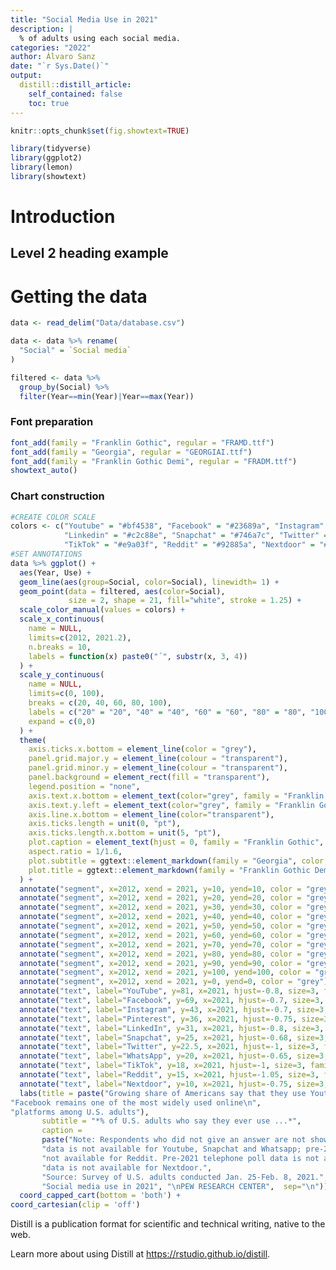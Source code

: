 ```yaml
---
title: "Social Media Use in 2021"
description: |
  % of adults using each social media.
categories: "2022" 
author: Álvaro Sanz 
date: "`r Sys.Date()`"
output:
  distill::distill_article:
    self_contained: false
    toc: true
---
```

```r

knitr::opts_chunk$set(fig.showtext=TRUE)
```


```r
library(tidyverse)
library(ggplot2)
library(lemon)
library(showtext)

```


# Introduction

## Level 2 heading example

# Getting the data

```r

data <- read_delim("Data/database.csv")

data <- data %>% rename(
  "Social" = `Social media`
)

filtered <- data %>% 
  group_by(Social) %>% 
  filter(Year==min(Year)|Year==max(Year))

```

### Font preparation
```r
font_add(family = "Franklin Gothic", regular = "FRAMD.ttf")
font_add(family = "Georgia", regular = "GEORGIAI.ttf")
font_add(family = "Franklin Gothic Demi", regular = "FRADM.ttf")
showtext_auto()
```



### Chart construction

```r
#CREATE COLOR SCALE
colors <- c("Youtube" = "#bf4538", "Facebook" = "#23689a", "Instagram" = "#6c9acf", "Pinterest" = "#747a46",
            "Linkedin" = "#c2c88e", "Snapchat" = "#746a7c", "Twitter" = "#d1aa42", "Whatsapp" = "#253a5c",
            "TikTok" = "#e9a03f", "Reddit" = "#92885a", "Nextdoor" = "#e28377" )
#SET ANNOTATIONS
data %>% ggplot() +
  aes(Year, Use) +
  geom_line(aes(group=Social, color=Social), linewidth= 1) +
  geom_point(data = filtered, aes(color=Social),
             size = 2, shape = 21, fill="white", stroke = 1.25) +
  scale_color_manual(values = colors) +
  scale_x_continuous(
    name = NULL,
    limits=c(2012, 2021.2),
    n.breaks = 10,
    labels = function(x) paste0("´", substr(x, 3, 4))
  ) +
  scale_y_continuous(
    name = NULL,
    limits=c(0, 100),
    breaks = c(20, 40, 60, 80, 100),
    labels = c("20" = "20", "40" = "40", "60" = "60", "80" = "80", "100" = "100%"),
    expand = c(0,0)
  ) +
  theme(
    axis.ticks.x.bottom = element_line(color = "grey"),
    panel.grid.major.y = element_line(colour = "transparent"),
    panel.grid.minor.y = element_line(colour = "transparent"),
    panel.background = element_rect(fill = "transparent"),
    legend.position = "none",
    axis.text.x.bottom = element_text(color="grey", family = "Franklin Gothic"),
    axis.text.y.left = element_text(color="grey", family = "Franklin Gothic"),
    axis.line.x.bottom = element_line(color="transparent"),
    axis.ticks.length = unit(0, "pt"),
    axis.ticks.length.x.bottom = unit(5, "pt"),
    plot.caption = element_text(hjust = 0, family = "Franklin Gothic", color = "grey"),
    aspect.ratio = 1/1.6,
    plot.subtitle = ggtext::element_markdown(family = "Georgia", color = "grey"),
    plot.title = ggtext::element_markdown(family = "Franklin Gothic Demi", )
  ) +
  annotate("segment", x=2012, xend = 2021, y=10, yend=10, color = "grey", linetype="dotted") +
  annotate("segment", x=2012, xend = 2021, y=20, yend=20, color = "grey", linetype="dotted") +
  annotate("segment", x=2012, xend = 2021, y=30, yend=30, color = "grey", linetype="dotted") +
  annotate("segment", x=2012, xend = 2021, y=40, yend=40, color = "grey", linetype="dotted") +
  annotate("segment", x=2012, xend = 2021, y=50, yend=50, color = "grey", linetype="dotted") +
  annotate("segment", x=2012, xend = 2021, y=60, yend=60, color = "grey", linetype="dotted") +
  annotate("segment", x=2012, xend = 2021, y=70, yend=70, color = "grey", linetype="dotted") +
  annotate("segment", x=2012, xend = 2021, y=80, yend=80, color = "grey", linetype="dotted") +
  annotate("segment", x=2012, xend = 2021, y=90, yend=90, color = "grey", linetype="dotted") +
  annotate("segment", x=2012, xend = 2021, y=100, yend=100, color = "grey", linetype="dotted") +
  annotate("segment", x=2012, xend = 2021, y=0, yend=0, color = "grey") +
  annotate("text", label="YouTube", y=81, x=2021, hjust=-0.8, size=3, family = "Franklin Gothic", color = "#bf4538") +
  annotate("text", label="Facebook", y=69, x=2021, hjust=-0.7, size=3, family = "Franklin Gothic", color = "#23689a") +
  annotate("text", label="Instagram", y=43, x=2021, hjust=-0.7, size=3, family = "Franklin Gothic", color = "#6c9acf") +
  annotate("text", label="Pinterest", y=36, x=2021, hjust=-0.75, size=3, family = "Franklin Gothic", color = "#747a46") +
  annotate("text", label="LinkedIn", y=31, x=2021, hjust=-0.8, size=3, family = "Franklin Gothic", color = "#c2c88e") +
  annotate("text", label="Snapchat", y=25, x=2021, hjust=-0.68, size=3, family = "Franklin Gothic", color = "#746a7c") +
  annotate("text", label="Twitter", y=22.5, x=2021, hjust=-1, size=3, family = "Franklin Gothic", color = "#d1aa42") +
  annotate("text", label="WhatsApp", y=20, x=2021, hjust=-0.65, size=3, family = "Franklin Gothic", color = "#253a5c") +
  annotate("text", label="TikTok", y=18, x=2021, hjust=-1, size=3, family = "Franklin Gothic", color = "#e9a03f") +
  annotate("text", label="Reddit", y=15, x=2021, hjust=-1.05, size=3, family = "Franklin Gothic", color = "#92885a") +
  annotate("text", label="Nextdoor", y=10, x=2021, hjust=-0.75, size=3, family = "Franklin Gothic", color = "#e28377") +
  labs(title = paste("Growing share of Americans say that they use Youtube;\n", 
"Facebook remains one of the most widely used online\n",
"platforms among U.S. adults"),
       subtitle = "*% of U.S. adults who say they ever use ...*",
       caption = 
       paste("Note: Respondents who did not give an answer are not shown. Pre-2018 telephone poll",
       "data is not available for Youtube, Snapchat and Whatsapp; pre-2019 telephone poll data is",
       "not available for Reddit. Pre-2021 telephone poll data is not available for TikTok. Trend",
       "data is not available for Nextdoor.",
       "Source: Survey of U.S. adults conducted Jan. 25-Feb. 8, 2021.", 
       "Social media use in 2021", "\nPEW RESEARCH CENTER",  sep="\n")) +
  coord_capped_cart(bottom = 'both') +
coord_cartesian(clip = 'off')

```



Distill is a publication format for scientific and technical writing, native to the web.

Learn more about using Distill at <https://rstudio.github.io/distill>.



